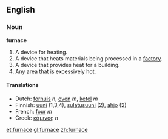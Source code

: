 ==English==

===Noun===
'''furnace'''

# A device for heating.
# A device that heats materials being processed in a [[factory]].
# A device that provides heat for a building.
# Any area that is excessively hot.

====Translations====
*Dutch: [[fornuis]] ''n'', [[oven]] ''m'', [[ketel]] ''m''
*Finnish: [[uuni]] (1,3,4), [[sulatusuuni]] (2), [[ahjo]] (2)
*French: [[four]] ''m''
*Greek: [[κάμινος]] ''n''

[[et:furnace]]
[[gl:furnace]]
[[zh:furnace]]